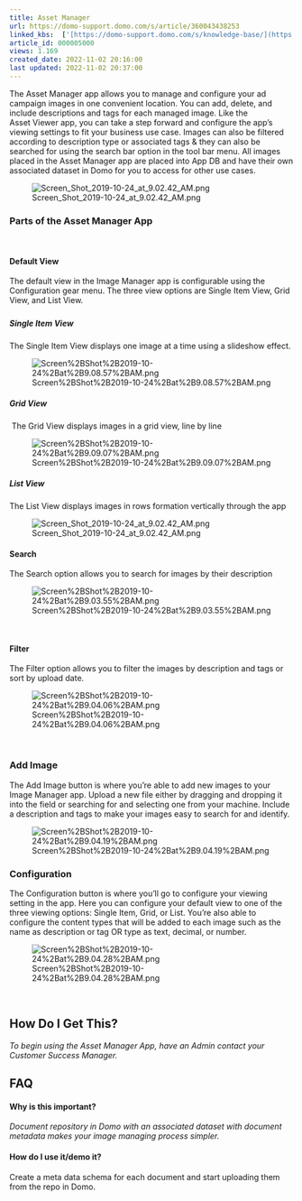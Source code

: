 ```yaml
---
title: Asset Manager
url: https://domo-support.domo.com/s/article/360043438253
linked_kbs:  ['[https://domo-support.domo.com/s/knowledge-base/](https://domo-support.domo.com/s/knowledge-base/)', '[https://domo-support.domo.com/s/](https://domo-support.domo.com/s/)', '[https://domo-support.domo.com/s/topic/0TO5w000000ZampGAC](https://domo-support.domo.com/s/topic/0TO5w000000ZampGAC)', '[https://domo-support.domo.com/s/topic/0TO5w000000Zan9GAC](https://domo-support.domo.com/s/topic/0TO5w000000Zan9GAC)', '[https://domo-support.domo.com/s/article/360043438253](https://domo-support.domo.com/s/article/360043438253)', '[https://domo-support.domo.com/s/topic/0TO5w000000Zan9GAC/available-apps](https://domo-support.domo.com/s/topic/0TO5w000000Zan9GAC/available-apps)', '[https://domo-support.domo.com/s/article/360043429933](https://domo-support.domo.com/s/article/360043429933)', '[https://domo-support.domo.com/s/article/360043429953](https://domo-support.domo.com/s/article/360043429953)', '[https://domo-support.domo.com/s/article/360042925494](https://domo-support.domo.com/s/article/360042925494)', '[https://domo-support.domo.com/s/article/360043429913](https://domo-support.domo.com/s/article/360043429913)', '[https://domo-support.domo.com/s/article/4408174643607](https://domo-support.domo.com/s/article/4408174643607)', '[https://domo-support.domo.com/s/login/](https://domo-support.domo.com/s/login/)']
article_id: 000005000
views: 1.169
created_date: 2022-11-02 20:16:00
last updated: 2022-11-02 20:37:00
---
```




The Asset Manager app allows you to manage and configure your ad campaign images in one convenient location. You can add, delete, and include descriptions and tags for each managed image. Like the Asset Viewer app, you can take a step forward and configure the app’s viewing settings to fit your business use case. Images can also be filtered according to description type or associated tags & they can also be searched for using the search bar option in the tool bar menu. All images placed in the Asset Manager app are placed into App DB and have their own associated dataset in Domo for you to access for other use cases.


![Screen_Shot_2019-10-24_at_9.02.42_AM.png](Screen_Shot_2019-10-24_at_9.02.42_AM.png)


### Parts of the Asset Manager App


 


#### Default View


The default view in the Image Manager app is configurable using the Configuration gear menu. The three view options are Single Item View, Grid View, and List View. 


##### 


##### Single Item View


The Single Item View displays one image at a time using a slideshow effect.


![Screen%2BShot%2B2019-10-24%2Bat%2B9.08.57%2BAM.png](Screen%2BShot%2B2019-10-24%2Bat%2B9.08.57%2BAM.png)


##### Grid View


 The Grid View displays images in a grid view, line by line


![Screen%2BShot%2B2019-10-24%2Bat%2B9.09.07%2BAM.png](Screen%2BShot%2B2019-10-24%2Bat%2B9.09.07%2BAM.png)


##### List View


The List View displays images in rows formation vertically through the app


![Screen_Shot_2019-10-24_at_9.02.42_AM.png](Screen_Shot_2019-10-24_at_9.02.42_AM.png)


#### Search


The Search option allows you to search for images by their description


![Screen%2BShot%2B2019-10-24%2Bat%2B9.03.55%2BAM.png](Screen%2BShot%2B2019-10-24%2Bat%2B9.03.55%2BAM.png)


 


#### Filter


The Filter option allows you to filter the images by description and tags or sort by upload date.


![Screen%2BShot%2B2019-10-24%2Bat%2B9.04.06%2BAM.png](Screen%2BShot%2B2019-10-24%2Bat%2B9.04.06%2BAM.png)


 


### Add Image


The Add Image button is where you're able to add new images to your Image Manager app. Upload a new file either by dragging and dropping it into the field or searching for and selecting one from your machine. Include a description and tags to make your images easy to search for and identify.


![Screen%2BShot%2B2019-10-24%2Bat%2B9.04.19%2BAM.png](Screen%2BShot%2B2019-10-24%2Bat%2B9.04.19%2BAM.png)


### Configuration


The Configuration button is where you'll go to configure your viewing setting in the app. Here you can configure your default view to one of the three viewing options: Single Item, Grid, or List. You're also able to configure the content types that will be added to each image such as the name as description or tag OR type as text, decimal, or number. 


![Screen%2BShot%2B2019-10-24%2Bat%2B9.04.28%2BAM.png](Screen%2BShot%2B2019-10-24%2Bat%2B9.04.28%2BAM.png)


 


How Do I Get This?
------------------


*To begin using the Asset Manager App, have an Admin contact your Customer Success Manager.*



FAQ
---


#### Why is this important?


*Document repository in Domo with an associated dataset with document metadata makes your image managing process simpler.*


#### How do I use it/demo it?


Create a meta data schema for each document and start uploading them from the repo in Domo. 


 


 

